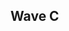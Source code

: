 {{DISPLAYTITLE:Apex 2016: ''Melee'' Singles Pools}}
{{Apex 2016 Tabs|This=2}}
==Wave C==
{{Box|start|padding=2em}}
{{HiddenSort|===C1===}}
{{GroupTableStart |Bracket C1|width=300px}}
{{GroupTableSlot|Mew2King|flag=us|win_m=3|lose_m=0|place=1|bg=up|go={{advance|Apex_2016/Singles_Bracket#Winners Bracket}}}}
{{GroupTableSlot|Tripod | Triad_Prodigy|flag=us|win_m=3|lose_m=0|place=1|bg=up|go={{advance|Apex_2016/Singles_Bracket#Winners Bracket}}}}
{{GroupTableSlot|Rox R|flag=us|win_m=4|lose_m=1|place=3|bg=stay|go={{advance|Apex_2016/Singles_Bracket#Losers Bracket}}}}
{{GroupTableSlot|Arias|flag=us|win_m=4|lose_m=1|place=3|bg=stay|go={{advance|Apex_2016/Singles_Bracket#Losers Bracket}}}}
{{GroupTableSlot|Kite|flag=us|win_m=2|lose_m=2|place=5|bg=down}}
{{GroupTableSlot|ShadowLink|flag=us|win_m=2|lose_m=2|place=5|bg=down}}
{{GroupTableSlot|Sorp|flag=us|win_m=2|lose_m=2|place=7|bg=down}}
{{GroupTableSlot|Taka|flag=us|win_m=2|lose_m=2|place=7|bg=down}}
{{GroupTableSlot|Sandman|flag=us|win_m=2|lose_m=2|place=9|bg=down}}
{{GroupTableSlot|Goon|flag=us|win_m=2|lose_m=2|place=9|bg=down}}
{{GroupTableSlot|Spriggs|flag=us|win_m=2|lose_m=2|place=9|bg=down}}
{{GroupTableSlot|LiteUp|flag=us|win_m=2|lose_m=2|place=9|bg=down}}
{{GroupTableSlot|AndySandy|flag=us|win_m=1|lose_m=2|place=13|bg=down}}
{{GroupTableSlot|Limp|flag=us|win_m=1|lose_m=2|place=13|bg=down}}
{{GroupTableSlot|CreamyBiscuit|flag=us|win_m=1|lose_m=2|place=13|bg=down}}
{{GroupTableSlot|Adam Grakowsky|flag=us|win_m=1|lose_m=2|place=13|bg=down}}
{{GroupTableSlot|Meme_Gonzalez|flag=us|win_m=0|lose_m=2|place=17|bg=down}}
{{GroupTableSlot|J__J|flag=us|win_m=0|lose_m=2|place=17|bg=down}}
{{GroupTableSlot|SOP B|flag=us|win_m=0|lose_m=2|place=17|bg=down}}
{{GroupTableSlot|P7|flag=|win_m=0|lose_m=2|place=17|bg=down}}
{{GroupTableEnd}}
{{Box|break|padding=2em}}

{{HiddenSort|===C2===}}
{{GroupTableStart |Bracket C2|width=300px}}
{{GroupTableSlot|The Moon|flag=us|win_m=3|lose_m=0|place=1|bg=up|go={{advance|Apex_2016/Singles_Bracket#Winners Bracket}}}}
{{GroupTableSlot|CuppaJoe|flag=us|win_m=3|lose_m=0|place=1|bg=up|go={{advance|Apex_2016/Singles_Bracket#Winners Bracket}}}}
{{GroupTableSlot|Somar|flag=us|win_m=3|lose_m=1|place=3|bg=stay|go={{advance|Apex_2016/Singles_Bracket#Losers Bracket}}}}
{{GroupTableSlot|Cottons|flag=us|win_m=3|lose_m=1|place=3|bg=stay|go={{advance|Apex_2016/Singles_Bracket#Losers Bracket}}}}
{{GroupTableSlot|ZARC|flag=us|win_m=4|lose_m=2|place=5|bg=down}}
{{GroupTableSlot|Floppy Tuesday|flag=us|win_m=3|lose_m=2|place=5|bg=down}}
{{GroupTableSlot|Porkloins|flag=us|win_m=3|lose_m=2|place=7|bg=down}}
{{GroupTableSlot|Meth|flag=us|win_m=3|lose_m=2|place=7|bg=down}}
{{GroupTableSlot|Rezuko|flag=us|win_m=2|lose_m=2|place=9|bg=down}}
{{GroupTableSlot|Coolkidjj8|flag=us|win_m=2|lose_m=2|place=9|bg=down}}
{{GroupTableSlot|twod|flag=us|win_m=1|lose_m=2|place=9|bg=down}}
{{GroupTableSlot|blazerboy|flag=us|win_m=1|lose_m=2|place=9|bg=down}}
{{GroupTableSlot|RayRamono|flag=us|win_m=1|lose_m=2|place=13|bg=down}}
{{GroupTableSlot|Spam Adams|flag=us|win_m=1|lose_m=2|place=13|bg=down}}
{{GroupTableSlot|JARROS|flag=us|win_m=1|lose_m=2|place=13|bg=down}}
{{GroupTableSlot|Emanon|flag=us|win_m=0|lose_m=2|place=13|bg=down}}
{{GroupTableSlot|Diavolo|flag=us|win_m=0|lose_m=2|place=17|bg=down}}
{{GroupTableSlot|WolfWarrior345|flag=us|win_m=0|lose_m=2|place=17|bg=down}}
{{GroupTableSlot|Chico|flag=us|win_m=0|lose_m=2|place=17|bg=down}}
{{GroupTableSlot|Grill|flag=us|win_m=0|lose_m=2|place=17|bg=down}}
{{GroupTableEnd}}
{{Box|break|padding=2em}}

{{HiddenSort|===C3===}}
{{GroupTableStart |Bracket C3|width=300px}}
{{GroupTableSlot|DJ Nintendo|flag=us|win_m=3|lose_m=0|place=1|bg=up|go={{advance|Apex_2016/Singles_Bracket#Winners Bracket}}}}
{{GroupTableSlot|Switch|flag=us|win_m=3|lose_m=0|place=1|bg=up|go={{advance|Apex_2016/Singles_Bracket#Winners Bracket}}}}
{{GroupTableSlot|Berserker|flag=us|win_m=4|lose_m=1|place=3|bg=stay|go={{advance|Apex_2016/Singles_Bracket#Losers Bracket}}}}
{{GroupTableSlot|DarkGenex|flag=us|win_m=3|lose_m=1|place=3|bg=stay|go={{advance|Apex_2016/Singles_Bracket#Losers Bracket}}}}
{{GroupTableSlot|slifer|flag=us|win_m=3|lose_m=2|place=5|bg=down}}
{{GroupTableSlot|Wombat|flag=us|win_m=2|lose_m=2|place=5|bg=down}}
{{GroupTableSlot|RunsWithScissors|flag=us|win_m=3|lose_m=2|place=7|bg=down}}
{{GroupTableSlot|Yung|flag=|win_m=2|lose_m=2|place=7|bg=down}}
{{GroupTableSlot|Lima|flag=us|win_m=2|lose_m=2|place=9|bg=down}}
{{GroupTableSlot|buzz|flag=us|win_m=2|lose_m=2|place=9|bg=down}}
{{GroupTableSlot|Ditto|flag=us|win_m=2|lose_m=2|place=9|bg=down}}
{{GroupTableSlot|Snacks|flag=us|win_m=1|lose_m=2|place=9|bg=down}}
{{GroupTableSlot|dLEARYous|flag=us|win_m=1|lose_m=2|place=13|bg=down}}
{{GroupTableSlot|Jbiz|flag=us|win_m=1|lose_m=2|place=13|bg=down}}
{{GroupTableSlot|puddn|flag=us|win_m=1|lose_m=2|place=13|bg=down}}
{{GroupTableSlot|swaminasty|flag=us|win_m=1|lose_m=2|place=13|bg=down}}
{{GroupTableSlot|Crash|flag=us|win_m=0|lose_m=2|place=17|bg=down}}
{{GroupTableSlot|Destroyer|flag=us|win_m=0|lose_m=2|place=17|bg=down}}
{{GroupTableSlot|Jimmy Rustler|flag=us|win_m=0|lose_m=2|place=17|bg=down}}
{{GroupTableSlot|DuckFro|flag=us|win_m=0|lose_m=2|place=17|bg=down}}
{{GroupTableEnd}}
{{Box|break|padding=2em}}

{{HiddenSort|===C4===}}
{{GroupTableStart |Bracket C4|width=300px}}
{{GroupTableSlot|Mafia|flag=us|win_m=3|lose_m=0|place=1|bg=up|go={{advance|Apex_2016/Singles_Bracket#Winners Bracket}}}}
{{GroupTableSlot|Dan Salvato|flag=us|win_m=3|lose_m=0|place=1|bg=up|go={{advance|Apex_2016/Singles_Bracket#Winners Bracket}}}}
{{GroupTableSlot|dunk|flag=us|win_m=4|lose_m=1|place=3|bg=stay|go={{advance|Apex_2016/Singles_Bracket#Losers Bracket}}}}
{{GroupTableSlot|TheSWOOPER|flag=us|win_m=3|lose_m=1|place=3|bg=stay|go={{advance|Apex_2016/Singles_Bracket#Losers Bracket}}}}
{{GroupTableSlot|Dimension|flag=us|win_m=3|lose_m=2|place=5|bg=down}}
{{GroupTableSlot|Buu|flag=us|win_m=2|lose_m=2|place=5|bg=down}}
{{GroupTableSlot|Bastista|flag=|win_m=3|lose_m=2|place=7|bg=down}}
{{GroupTableSlot|Professor Plump|flag=us|win_m=2|lose_m=2|place=7|bg=down}}
{{GroupTableSlot|DavyJones|flag=us|win_m=2|lose_m=2|place=9|bg=down}}
{{GroupTableSlot|Vaar|flag=us|win_m=2|lose_m=2|place=9|bg=down}}
{{GroupTableSlot|Disappointing Asian Man|flag=us|win_m=2|lose_m=2|place=9|bg=down}}
{{GroupTableSlot|Jc_Chill|flag=us|win_m=2|lose_m=2|place=9|bg=down}}
{{GroupTableSlot|Sambomaster|flag=us|win_m=1|lose_m=2|place=13|bg=down}}
{{GroupTableSlot|X|flag=us|win_m=1|lose_m=2|place=13|bg=down}}
{{GroupTableSlot|Tackman|flag=us|win_m=1|lose_m=2|place=13|bg=down}}
{{GroupTableSlot|The Brometheus|flag=us|win_m=0|lose_m=2|place=13|bg=down}}
{{GroupTableSlot|RollsRoyZ|flag=us|win_m=0|lose_m=2|place=17|bg=down}}
{{GroupTableSlot|QZ|flag=us|win_m=0|lose_m=2|place=17|bg=down}}
{{GroupTableSlot|AwSmSean|flag=us|win_m=0|lose_m=2|place=17|bg=down}}
{{GroupTableSlot|V0S|flag=us|win_m=0|lose_m=2|place=17|bg=down}}
{{GroupTableEnd}}
{{Box|break|padding=2em}}

{{HiddenSort|===C5===}}
{{GroupTableStart |Bracket C5|width=300px}}
{{GroupTableSlot|Jflex|flag=us|win_m=3|lose_m=0|place=1|bg=up|go={{advance|Apex_2016/Singles_Bracket#Winners Bracket}}}}
{{GroupTableSlot|Stango|flag=us|win_m=3|lose_m=0|place=1|bg=up|go={{advance|Apex_2016/Singles_Bracket#Winners Bracket}}}}
{{GroupTableSlot|HRCtypo|flag=us|win_m=5|lose_m=1|place=3|bg=stay|go={{advance|Apex_2016/Singles_Bracket#Losers Bracket}}}}
{{GroupTableSlot|Failsafe|flag=us|win_m=3|lose_m=1|place=3|bg=stay|go={{advance|Apex_2016/Singles_Bracket#Losers Bracket}}}}
{{GroupTableSlot|JBluRay|flag=us|win_m=3|lose_m=2|place=5|bg=down}}
{{GroupTableSlot|lecceo|flag=us|win_m=2|lose_m=2|place=5|bg=down}}
{{GroupTableSlot|Imoogi|flag=us|win_m=3|lose_m=2|place=7|bg=down}}
{{GroupTableSlot|Dr. B|flag=us|win_m=2|lose_m=2|place=7|bg=down}}
{{GroupTableSlot|Lamp|flag=|win_m=2|lose_m=2|place=9|bg=down}}
{{GroupTableSlot|iNSOMNIAC|flag=us|win_m=2|lose_m=2|place=9|bg=down}}
{{GroupTableSlot|Rhino|flag=us|win_m=1|lose_m=2|place=9|bg=down}}
{{GroupTableSlot|JB23|flag=us|win_m=1|lose_m=2|place=9|bg=down}}
{{GroupTableSlot|Crimson|flag=us|win_m=1|lose_m=2|place=13|bg=down}}
{{GroupTableSlot|Cupcake|flag=us|win_m=1|lose_m=2|place=13|bg=down}}
{{GroupTableSlot|Raalts|flag=us|win_m=1|lose_m=2|place=13|bg=down}}
{{GroupTableSlot|GUMI|flag=us|win_m=1|lose_m=2|place=13|bg=down}}
{{GroupTableSlot|DReager1|flag=us|win_m=0|lose_m=2|place=17|bg=down}}
{{GroupTableSlot|Sleepy|flag=us|win_m=0|lose_m=2|place=17|bg=down}}
{{GroupTableSlot|K@S|flag=us|win_m=0|lose_m=2|place=17|bg=down}}
{{GroupTableSlot|Master J.J.|flag=us|win_m=0|lose_m=2|place=17|bg=down}}
{{GroupTableEnd}}
{{Box|break|padding=2em}}

{{HiddenSort|===C6===}}
{{GroupTableStart |Bracket C6|width=300px}}
{{GroupTableSlot|Borp|flag=us|win_m=3|lose_m=0|place=1|bg=up|go={{advance|Apex_2016/Singles_Bracket#Winners Bracket}}}}
{{GroupTableSlot|G$|flag=us|win_m=3|lose_m=0|place=1|bg=up|go={{advance|Apex_2016/Singles_Bracket#Winners Bracket}}}}
{{GroupTableSlot|Pochilin|flag=us|win_m=4|lose_m=1|place=3|bg=stay|go={{advance|Apex_2016/Singles_Bracket#Losers Bracket}}}}
{{GroupTableSlot|Lazy|flag=us|win_m=3|lose_m=1|place=3|bg=stay|go={{advance|Apex_2016/Singles_Bracket#Losers Bracket}}}}
{{GroupTableSlot|Meowskin|flag=us|win_m=4|lose_m=2|place=5|bg=down}}
{{GroupTableSlot|Husker|flag=us|win_m=2|lose_m=2|place=5|bg=down}}
{{GroupTableSlot|Crispy Will|flag=us|win_m=3|lose_m=2|place=7|bg=down}}
{{GroupTableSlot|HECK|flag=us|win_m=2|lose_m=2|place=7|bg=down}}
{{GroupTableSlot|Suliman|flag=us|win_m=1|lose_m=2|place=9|bg=down}}
{{GroupTableSlot|bubby|flag=us|win_m=1|lose_m=2|place=9|bg=down}}
{{GroupTableSlot|Dank Frank|flag=us|win_m=1|lose_m=2|place=9|bg=down}}
{{GroupTableSlot|myk|flag=us|win_m=1|lose_m=2|place=9|bg=down}}
{{GroupTableSlot|L R A Start Fox|flag=us|win_m=1|lose_m=2|place=13|bg=down}}
{{GroupTableSlot|Odyssey|flag=us|win_m=1|lose_m=2|place=13|bg=down}}
{{GroupTableSlot|7Blanks|flag=jp|win_m=1|lose_m=2|place=13|bg=down}}
{{GroupTableSlot|Kukoc|flag=us|win_m=1|lose_m=2|place=13|bg=down}}
{{GroupTableSlot|bacon|flag=us|win_m=0|lose_m=2|place=17|bg=down}}
{{GroupTableSlot|LastDopePuff|flag=us|win_m=0|lose_m=2|place=17|bg=down}}
{{GroupTableSlot|Clorox|flag=us|win_m=0|lose_m=2|place=17|bg=down}}
{{GroupTableEnd}}
{{Box|break|padding=2em}}

{{HiddenSort|===C7===}}
{{GroupTableStart |Bracket C7|width=300px}}
{{GroupTableSlot|Minty|flag=us|win_m=3|lose_m=0|place=1|bg=up|go={{advance|Apex_2016/Singles_Bracket#Winners Bracket}}}}
{{GroupTableSlot|NJzFinest|flag=us|win_m=3|lose_m=0|place=1|bg=up|go={{advance|Apex_2016/Singles_Bracket#Winners Bracket}}}}
{{GroupTableSlot|Panties|flag=us|win_m=4|lose_m=1|place=3|bg=stay|go={{advance|Apex_2016/Singles_Bracket#Losers Bracket}}}}
{{GroupTableSlot|IONTheKid|flag=us|win_m=3|lose_m=1|place=3|bg=stay|go={{advance|Apex_2016/Singles_Bracket#Losers Bracket}}}}
{{GroupTableSlot|Coolin|flag=us|win_m=3|lose_m=2|place=5|bg=down}}
{{GroupTableSlot|Scythesurge|flag=us|win_m=3|lose_m=2|place=5|bg=down}}
{{GroupTableSlot|pika|flag=us|win_m=3|lose_m=2|place=7|bg=down}}
{{GroupTableSlot|The Box Ghost|flag=us|win_m=3|lose_m=2|place=7|bg=down}}
{{GroupTableSlot|Avium|flag=us|win_m=2|lose_m=2|place=9|bg=down}}
{{GroupTableSlot|Pusheen Queen|flag=us|win_m=2|lose_m=2|place=9|bg=down}}
{{GroupTableSlot|Steak|flag=us|win_m=1|lose_m=2|place=9|bg=down}}
{{GroupTableSlot|Volxe|flag=us|win_m=1|lose_m=2|place=9|bg=down}}
{{GroupTableSlot|Swanson|flag=us|win_m=1|lose_m=2|place=13|bg=down}}
{{GroupTableSlot|Mr. Orange|flag=us|win_m=1|lose_m=2|place=13|bg=down}}
{{GroupTableSlot|SketchNin|flag=|win_m=1|lose_m=2|place=13|bg=down}}
{{GroupTableSlot|iTeachPhysics|flag=us|win_m=0|lose_m=2|place=13|bg=down}}
{{GroupTableSlot|J-Skeezy|flag=us|win_m=0|lose_m=2|place=17|bg=down}}
{{GroupTableSlot|SirHunk|flag=us|win_m=0|lose_m=2|place=17|bg=down}}
{{GroupTableSlot|Robelious|flag=us|win_m=0|lose_m=2|place=17|bg=down}}
{{GroupTableSlot|Seven|flag=|win_m=0|lose_m=2|place=17|bg=down}}
{{GroupTableEnd}}
{{Box|break|padding=2em}}

{{HiddenSort|===C8===}}
{{GroupTableStart |Bracket C8|width=300px}}
{{GroupTableSlot|PudgyPanda|flag=us|win_m=3|lose_m=0|place=1|bg=up|go={{advance|Apex_2016/Singles_Bracket#Winners Bracket}}}}
{{GroupTableSlot|Kaeon|flag=us|win_m=3|lose_m=0|place=1|bg=up|go={{advance|Apex_2016/Singles_Bracket#Winners Bracket}}}}
{{GroupTableSlot|Keto|flag=us|win_m=4|lose_m=1|place=3|bg=stay|go={{advance|Apex_2016/Singles_Bracket#Losers Bracket}}}}
{{GroupTableSlot|CopyCat|flag=us|win_m=3|lose_m=1|place=3|bg=stay|go={{advance|Apex_2016/Singles_Bracket#Losers Bracket}}}}
{{GroupTableSlot|GodTouch|flag=us|win_m=3|lose_m=2|place=5|bg=down}}
{{GroupTableSlot|Abso|flag=us|win_m=3|lose_m=2|place=5|bg=down}}
{{GroupTableSlot|Lunar|flag=us|win_m=3|lose_m=2|place=7|bg=down}}
{{GroupTableSlot|Bigboiii|flag=us|win_m=2|lose_m=2|place=7|bg=down}}
{{GroupTableSlot|Dylab|flag=us|win_m=2|lose_m=2|place=9|bg=down}}
{{GroupTableSlot|Tony|flag=us|win_m=2|lose_m=2|place=9|bg=down}}
{{GroupTableSlot|TT|flag=us|win_m=2|lose_m=2|place=9|bg=down}}
{{GroupTableSlot|Gkellz|flag=us|win_m=1|lose_m=2|place=9|bg=down}}
{{GroupTableSlot|Y2K|flag=us|win_m=1|lose_m=2|place=13|bg=down}}
{{GroupTableSlot|Catastrophe|flag=us|win_m=1|lose_m=2|place=13|bg=down}}
{{GroupTableSlot|JetFall|flag=us|win_m=1|lose_m=2|place=13|bg=down}}
{{GroupTableSlot|JOATguy|flag=ca|win_m=0|lose_m=2|place=13|bg=down}}
{{GroupTableSlot|Hideaki|flag=us|win_m=0|lose_m=2|place=17|bg=down}}
{{GroupTableSlot|Lapsy143|flag=us|win_m=0|lose_m=2|place=17|bg=down}}
{{GroupTableSlot|Sage|flag=us|win_m=0|lose_m=2|place=17|bg=down}}
{{GroupTableSlot|okok|flag=us|win_m=0|lose_m=2|place=17|bg=down}}
{{GroupTableEnd}}
{{Box|end}}
